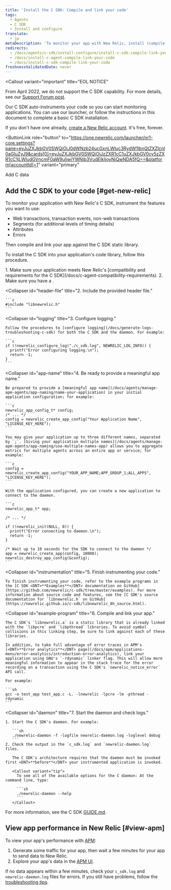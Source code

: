 ```yaml
---
title: 'Install the C SDK: Compile and link your code'
tags:
  - Agents
  - C SDK
  - Install and configure
translate:
  - jp
metaDescription: 'To monitor your app with New Relic, install (compile and link) the New Relic C SDK into your app''s code library.'
redirects:
  - /docs/agents/c-sdk/install-configure/install-c-sdk-compile-link-your-code
  - /docs/install-c-agent-compile-link-your-code
  - /docs/install-c-sdk-compile-link-your-code
freshnessValidatedDate: never
---
```


<Callout
  variant="important"
  title="EOL NOTICE"
>
  From April 2022, we do not support the C SDK capability. For more details, see our [Support Forum post](https://discuss.newrelic.com/t/q1-bulk-eol-announcement-fy23/181744).
</Callout>

Our C SDK auto-instruments your code so you can start monitoring applications. You can use our launcher, or follow the instructions in this document to complete a basic C SDK installation.

If you don't have one already, [create a New Relic account](https://newrelic.com/signup). It's free, forever.

<ButtonLink
  role="button"
  to="https://one.newrelic.com/launcher/nr1-core.settings?pane=eyJuZXJkbGV0SWQiOiJ0dWNzb24ucGxnLWluc3RydW1lbnQtZXZlcnl0aGluZyJ9&cards[0]=eyJuZXJkbGV0SWQiOiJzZXR1cC1uZXJkbGV0cy5zZXR1cC1jLWludGVncmF0aW9uIiwiYWNjb3VudElkIjoyNjQwNDA5fQ==&platform[accountId]=1"
  variant="primary"
>
  Add C data
</ButtonLink>

## Add the C SDK to your code [#get-new-relic]

To monitor your application with New Relic's C SDK, instrument the features you want to use:

* Web transactions, transaction events, non-web transactions
* Segments (for additional levels of timing details)
* Attributes
* Errors

Then compile and link your app against the C SDK static library.

To install the C SDK into your application's code library, follow this procedure.

<CollapserGroup>
  <Collapser
    id="requirements"
    title="1. Verify requirements."
  >
    1. Make sure your application meets New Relic's [compatibility and requirements for the C SDK](/docs/c-agent-compatibility-requirements).
    2. Make sure you have a <InlinePopover type="licenseKey"/>.
  </Collapser>

  <Collapser
    id="header-file"
    title="2. Include the provided header file."
  >
    ```c
    #include "libnewrelic.h"
    ```
  </Collapser>

  <Collapser
    id="logging"
    title="3. Configure logging."
  >
    Follow the procedures to [configure logging](/docs/generate-logs-troubleshooting-c-sdk) for both the C SDK and the daemon. For example:

    ```c
    if (!newrelic_configure_log("./c_sdk.log", NEWRELIC_LOG_INFO)) {
      printf("Error configuring logging.\n");
      return -1;
    }
    ```
  </Collapser>

  <Collapser
    id="app-name"
    title="4. Be ready to provide a meaningful app name."
  >
    Be prepared to provide a [meaningful app name](/docs/agents/manage-apm-agents/app-naming/name-your-application) in your initial application configuration; for example:

    ```c
    newrelic_app_config_t* config;
    /* ... */
    config = newrelic_create_app_config("Your Application Name", "LICENSE_KEY_HERE");
    ```

    You may give your application up to three different names, separated by `;`. [Giving your application multiple names](/docs/agents/manage-apm-agents/app-naming/use-multiple-names-app) allows you to aggregate metrics for multiple agents across an entire app or service; for example:

    ```c
    config = newrelic_create_app_config("YOUR_APP_NAME;APP_GROUP_1;ALL_APPS", "LICENSE_KEY_HERE");
    ```

    With the application configured, you can create a new application to connect to the daemon.

    ```c
    newrelic_app_t* app;

    /* ... */

    if (!newrelic_init(NULL, 0)) {
      printf("Error connecting to daemon.\n");
      return -1;
    }

    /* Wait up to 10 seconds for the SDK to connect to the daemon */
    app = newrelic_create_app(config, 10000);
    newrelic_destroy_app_config(&config);
    ```
  </Collapser>

  <Collapser
    id="instrumentation"
    title="5. Finish instrumenting your code."
  >
    To finish instrumenting your code, refer to the example programs in the [C SDK <DNT>**Examples**</DNT> documentation on GitHub](https://github.com/newrelic/c-sdk/tree/master/examples). For more information about source code and features, see the [C SDK's source documentation for `libnewrelic.h` on GitHub](https://newrelic.github.io/c-sdk/libnewrelic_8h_source.html).
  </Collapser>

  <Collapser
    id="example-program"
    title="6. Compile and link your app."
  >
    The C SDK's `libnewrelic.a` is a static library that is already linked with the `libpcre` and `libpthread` libraries. To avoid symbol collisions in this linking step, be sure to link against each of these libraries.

    In addition, to take full advantage of error traces in APM's [<DNT>**Error analytics**</DNT> page](/docs/apm/applications-menu/error-analytics/introduction-error-analytics), link your application using GNU's `-rdynamic` linker flag. This will allow more meaningful information to appear in the stack trace for the error recording on a transaction using the C SDK's `newrelic_notice_error` API call.

    For example:

    ```sh
    gcc -o test_app test_app.c -L. -lnewrelic -lpcre -lm -pthread -rdynamic
    ```
  </Collapser>

  <Collapser
    id="daemon"
    title="7. Start the daemon and check logs."
  >
    1. Start the C SDK's daemon. For example:

       ```sh
       ./newrelic-daemon -f -logfile newrelic-daemon.log -loglevel debug
       ```
    2. Check the output in the `c_sdk.log` and `newrelic-daemon.log` files.

       The C SDK's architecture requires that the daemon must be invoked first <DNT>**before**</DNT> your instrumented application is invoked.

       <Callout variant="tip">
         To see all of the available options for the C daemon: At the command line, type:

         ```sh
         ./newrelic-daemon --help
         ```
       </Callout>
  </Collapser>
</CollapserGroup>

For more information, see the C SDK [GUIDE.md](https://github.com/newrelic/c-sdk/blob/master/GUIDE.md#getting-started).

## View app performance in New Relic [#view-apm]

To view your app's performance with [APM](/docs/apm/new-relic-apm/getting-started/introduction-new-relic-apm):

1. Generate some traffic for your app, then wait a few minutes for your app to send data to New Relic.
2. Explore your app's data in the [APM UI](/docs/apm/applications-menu/monitoring/apm-overview-page).

If no data appears within a few minutes, check your `c_sdk.log` and `newrelic-daemon.log` files for errors. If you still have problems, follow the [troubleshooting tips](/docs/apm/agents/c-sdk/troubleshooting/no-data-appears-c-sdk).
